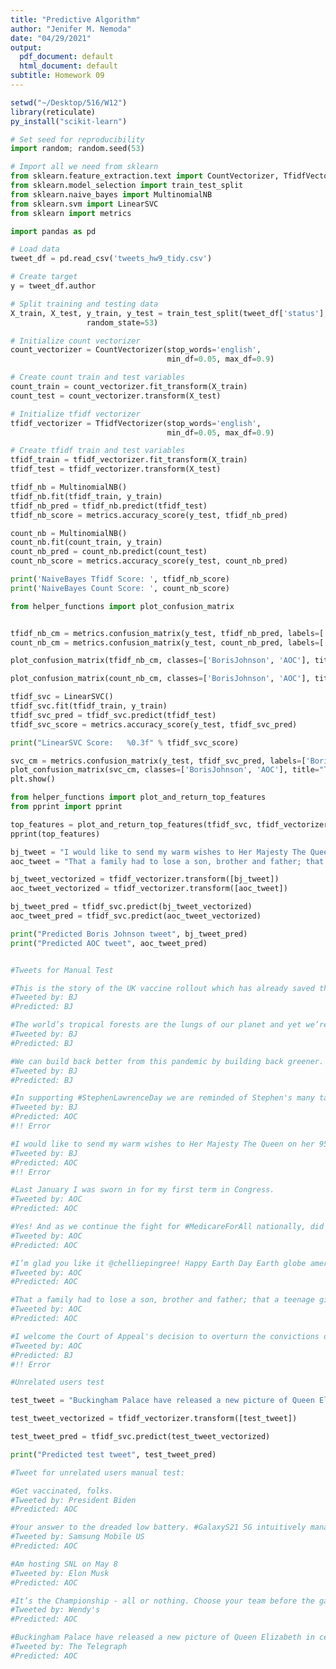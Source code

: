 ```yaml
---
title: "Predictive Algorithm"
author: "Jenifer M. Nemoda"
date: "04/29/2021"
output:
  pdf_document: default
  html_document: default
subtitle: Homework 09
---
```


```r
setwd("~/Desktop/516/W12")
library(reticulate)
py_install("scikit-learn")
```


```python
# Set seed for reproducibility
import random; random.seed(53)

# Import all we need from sklearn
from sklearn.feature_extraction.text import CountVectorizer, TfidfVectorizer
from sklearn.model_selection import train_test_split
from sklearn.naive_bayes import MultinomialNB
from sklearn.svm import LinearSVC
from sklearn import metrics
```


```python
import pandas as pd

# Load data
tweet_df = pd.read_csv('tweets_hw9_tidy.csv')

# Create target
y = tweet_df.author

# Split training and testing data
X_train, X_test, y_train, y_test = train_test_split(tweet_df['status'], y, test_size=0.33, 
                 random_state=53)
```


```python
# Initialize count vectorizer
count_vectorizer = CountVectorizer(stop_words='english', 
                                   min_df=0.05, max_df=0.9)

# Create count train and test variables
count_train = count_vectorizer.fit_transform(X_train)
count_test = count_vectorizer.transform(X_test)

# Initialize tfidf vectorizer
tfidf_vectorizer = TfidfVectorizer(stop_words='english', 
                                   min_df=0.05, max_df=0.9)

# Create tfidf train and test variables
tfidf_train = tfidf_vectorizer.fit_transform(X_train)
tfidf_test = tfidf_vectorizer.transform(X_test)
```


```python
tfidf_nb = MultinomialNB()
tfidf_nb.fit(tfidf_train, y_train)
tfidf_nb_pred = tfidf_nb.predict(tfidf_test)
tfidf_nb_score = metrics.accuracy_score(y_test, tfidf_nb_pred)

count_nb = MultinomialNB()
count_nb.fit(count_train, y_train)
count_nb_pred = count_nb.predict(count_test)
count_nb_score = metrics.accuracy_score(y_test, count_nb_pred)

print('NaiveBayes Tfidf Score: ', tfidf_nb_score)
print('NaiveBayes Count Score: ', count_nb_score)
```


```python
from helper_functions import plot_confusion_matrix


tfidf_nb_cm = metrics.confusion_matrix(y_test, tfidf_nb_pred, labels=['BorisJohnson', 'AOC'])
count_nb_cm = metrics.confusion_matrix(y_test, count_nb_pred, labels=['BorisJohnson', 'AOC'])

plot_confusion_matrix(tfidf_nb_cm, classes=['BorisJohnson', 'AOC'], title="TF-IDF NB Confusion Matrix")

plot_confusion_matrix(count_nb_cm, classes=['BorisJohnson', 'AOC'], title="Count NB Confusion Matrix", figure=1)
```


```python
tfidf_svc = LinearSVC()
tfidf_svc.fit(tfidf_train, y_train)
tfidf_svc_pred = tfidf_svc.predict(tfidf_test)
tfidf_svc_score = metrics.accuracy_score(y_test, tfidf_svc_pred)

print("LinearSVC Score:   %0.3f" % tfidf_svc_score)

svc_cm = metrics.confusion_matrix(y_test, tfidf_svc_pred, labels=['BorisJohnson', 'AOC'])
plot_confusion_matrix(svc_cm, classes=['BorisJohnson', 'AOC'], title="TF-IDF LinearSVC Confusion Matrix")
plt.show()
```


```python
from helper_functions import plot_and_return_top_features
from pprint import pprint

top_features = plot_and_return_top_features(tfidf_svc, tfidf_vectorizer)
pprint(top_features)
```


```python
bj_tweet = "I would like to send my warm wishes to Her Majesty The Queen on her 95th birthday." 
aoc_tweet = "That a family had to lose a son, brother and father; that a teenage girl had to film and post a murder, that millions across the country had to organize and march just for George Floyd to be seen and valued is not justice." 

bj_tweet_vectorized = tfidf_vectorizer.transform([bj_tweet])
aoc_tweet_vectorized = tfidf_vectorizer.transform([aoc_tweet])

bj_tweet_pred = tfidf_svc.predict(bj_tweet_vectorized)
aoc_tweet_pred = tfidf_svc.predict(aoc_tweet_vectorized)

print("Predicted Boris Johnson tweet", bj_tweet_pred)
print("Predicted AOC tweet", aoc_tweet_pred)


#Tweets for Manual Test

#This is the story of the UK vaccine rollout which has already saved thousands of lives.
#Tweeted by: BJ
#Predicted: BJ

#The world’s tropical forests are the lungs of our planet and yet we’re losing these great, teeming ecosystems at an unconscionable rate. I’m pleased the UK is joining this hugely exciting coalition to protect our tropical forests and tackle climate change.
#Tweeted by: BJ
#Predicted: BJ

#We can build back better from this pandemic by building back greener.
#Tweeted by: BJ
#Predicted: BJ

#In supporting #StephenLawrenceDay we are reminded of Stephen's many talents, and our duty to stop racism and give young people the best possible future.My thoughts are with Stephen’s parents Doreen and Neville, and the many families that have lost loved ones in their prime.
#Tweeted by: BJ
#Predicted: AOC
#!! Error

#I would like to send my warm wishes to Her Majesty The Queen on her 95th birthday.
#Tweeted by: BJ
#Predicted: AOC
#!! Error

#Last January I was sworn in for my first term in Congress.
#Tweeted by: AOC
#Predicted: AOC

#Yes! And as we continue the fight for #MedicareForAll nationally, did you know that progressives established a key step for M4A here at home & across NYC?
#Tweeted by: AOC
#Predicted: AOC

#I’m glad you like it @chelliepingree! Happy Earth Day Earth globe americas 
#Tweeted by: AOC
#Predicted: AOC

#That a family had to lose a son, brother and father; that a teenage girl had to film and post a murder, that millions across the country had to organize and march just for George Floyd to be seen and valued is not justice.
#Tweeted by: AOC
#Predicted: AOC

#I welcome the Court of Appeal's decision to overturn the convictions of 39 former sub-postmasters in the Horizon dispute, an appalling injustice which has had a devastating impact on these families for years.
#Tweeted by: AOC
#Predicted: BJ
#!! Error
```


```python
#Unrelated users test

test_tweet = "Buckingham Palace have released a new picture of Queen Elizabeth in celebration of her 95th birthday." 

test_tweet_vectorized = tfidf_vectorizer.transform([test_tweet])

test_tweet_pred = tfidf_svc.predict(test_tweet_vectorized)

print("Predicted test tweet", test_tweet_pred)

#Tweet for unrelated users manual test:

#Get vaccinated, folks.
#Tweeted by: President Biden
#Predicted: AOC

#Your answer to the dreaded low battery. #GalaxyS21 5G intuitively manages your usage so you never miss a moment.
#Tweeted by: Samsung Mobile US
#Predicted: AOC

#Am hosting SNL on May 8
#Tweeted by: Elon Musk
#Predicted: AOC

#It’s the Championship - all or nothing. Choose your team before the games start.
#Tweeted by: Wendy's
#Predicted: AOC

#Buckingham Palace have released a new picture of Queen Elizabeth in celebration of her 95th birthday.
#Tweeted by: The Telegraph
#Predicted: AOC
```




